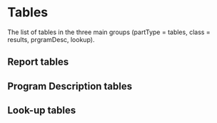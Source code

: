 # Tables

The list of tables in the three main groups (partType = tables, class = results, prgramDesc, lookup).

## Report tables

## Program Description tables

## Look-up tables